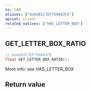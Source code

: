 ```yaml
---
ns: CAM
aliases: ["0xA2B1C7EF759A63CE"]
apiset: client
related_natives: ["HAS_LETTER_BOX"]
---
```

## GET_LETTER_BOX_RATIO

```c
// 0xA2B1C7EF759A63CE
float GET_LETTER_BOX_RATIO();
```

More info: see HAS_LETTER_BOX


## Return value